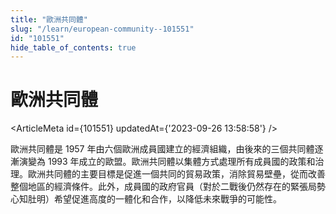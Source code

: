 ```yaml
---
title: "歐洲共同體"
slug: "/learn/european-community--101551"
id: "101551"
hide_table_of_contents: true
---
```



# 歐洲共同體

<ArticleMeta id={101551} updatedAt={'2023-09-26 13:58:58'} />
<div className='border-solid border-b border-t-0 my-4 border-[var(--ifm-color-gray-300)]' />

歐洲共同體是 1957 年由六個歐洲成員國建立的經濟組織，由後來的三個共同體逐漸演變為 1993 年成立的歐盟。歐洲共同體以集體方式處理所有成員國的政策和治理。歐洲共同體的主要目標是促進一個共同的貿易政策，消除貿易壁壘，從而改善整個地區的經濟條件。此外，成員國的政府官員（對於二戰後仍然存在的緊張局勢心知肚明）希望促進高度的一體化和合作，以降低未來戰爭的可能性。
